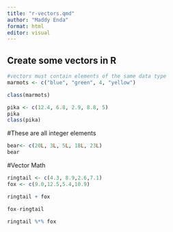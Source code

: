 ```yaml
---
title: "r-vectors.qmd"
author: "Maddy Enda"
format: html
editor: visual
---
```


## Create some vectors in R

```r
#vectors must contain elements of the same data type
marmots <- c("blue", "green", 4, "yellow")

class(marmots)
```

```r
pika <- c(12.4, 6.8, 2.9, 8.8, 5)
pika
class(pika)

```
#These are all integer elements
```r
bear<- c(20L, 3L, 5L, 18L, 23L)
bear
```

#Vector Math
```r
ringtail <- c(4.3, 8.9,2.6,7.1)
fox <- c(9.0,12.5,5.4,10.9)

ringtail + fox

fox-ringtail

ringtail %*% fox

```

